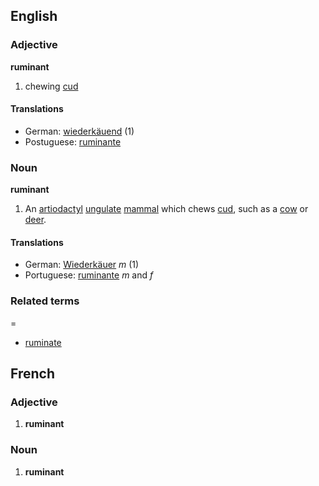 ==English==
===Adjective===
'''ruminant'''
# chewing [[cud]]
====Translations====
*German: [[wiederkäuend]] (1)
*Postuguese: [[ruminante]]

===Noun===
'''ruminant'''
#An [[artiodactyl]] [[ungulate]] [[mammal]] which chews [[cud]], such as a [[cow]] or [[deer]].
====Translations====
*German: [[Wiederkäuer]] ''m'' (1)
*Portuguese: [[ruminante]] ''m'' and ''f''

===Related terms====
*[[ruminate]]

==French==
===Adjective===

# '''ruminant'''

===Noun===

# '''ruminant'''